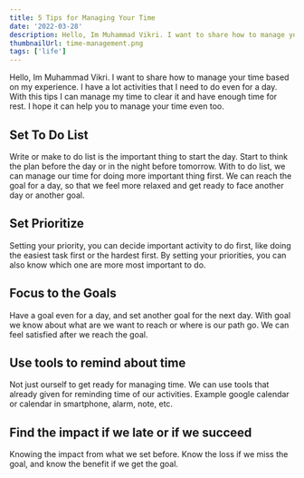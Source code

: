 ```yaml
---
title: 5 Tips for Managing Your Time
date: '2022-03-28'
description: Hello, Im Muhammad Vikri. I want to share how to manage your time based on my experience.
thumbnailUrl: time-management.png
tags: ['life']
---
```


Hello, Im Muhammad Vikri. I want to share how to manage your time based on my experience. I have a lot activities that I need to do even for a day. With this tips I can manage my time to clear it and have enough time for rest. I hope it can help you to manage your time even too.

## Set To Do List

Write or make to do list is the important thing to start the day. Start to think the plan before the day or in the night before tomorrow. With to do list, we can manage our time for doing more important thing first. We can reach the goal for a day, so that we feel more relaxed and get ready to face another day or another goal.

## Set Prioritize

Setting your priority, you can decide important activity to do first, like doing the easiest task first or the hardest first. By setting your priorities, you can also know which one are more most important to do.

## Focus to the Goals

Have a goal even for a day, and set another goal for the next day. With goal we know about what are we want to reach or where is our path go. We can feel satisfied after we reach the goal.

## Use tools to remind about time

Not just ourself to get ready for managing time. We can use tools that already given for reminding time of our activities. Example google calendar or calendar in smartphone, alarm, note, etc.

## Find the impact if we late or if we succeed

Knowing the impact from what we set before. Know the loss if we miss the goal, and know the benefit if we get the goal.
